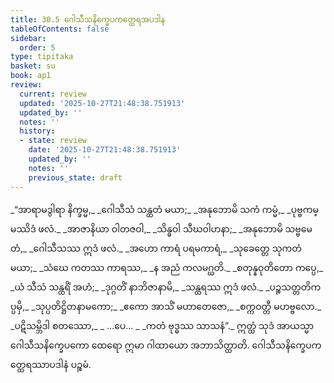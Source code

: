 ```yaml
---
title: 30.5 ဂေါသီသနိက္ခေပကတ္ထေရအပဒါန
tableOfContents: false
sidebar:
  order: 5
type: tipitaka
basket: su
book: ap1
review:
  current: review
  updated: '2025-10-27T21:48:38.751913'
  updated_by: ''
  notes: ''
  history:
  - state: review
    date: '2025-10-27T21:48:38.751913'
    updated_by: ''
    notes: ''
    previous_state: draft
---
```



<ReviewStatus review={frontmatter.review} showDetails={true} />

<HypothesisAnnotation frontmatter={frontmatter} />

<DynamicBreadcrumb />

<Division number="21" book="ap1" e="ch" v="20" p="278">

<Paragraph number="3386" type="verses" book="ap1">
_“အာရာမဒွါရာ နိက္ခမ္မ,_  
_ဂေါသီသံ သန္ထတံ မယာ;_  
_အနုဘောမိ သကံ ကမ္မံ,_  
_ပုဗ္ဗကမ္မဿိဒံ ဖလံ._  

</Paragraph>

</Division>
<Division number="22" book="ap1" e="ch" v="20" p="278">

<Paragraph number="3387" type="verses" book="ap1">
_အာဇာနိယာ ဝါတဇဝါ,_  
_သိန္ဓဝါ သီဃဝါဟနာ;_  
_အနုဘောမိ သဗ္ဗမေတံ,_  
_ဂေါသီသဿ ဣဒံ ဖလံ._  

</Paragraph>

</Division>
<Division number="23" book="ap1" e="ch" v="20" p="278">

<Paragraph number="3388" type="verses" book="ap1">
_အဟော ကာရံ ပရမကာရံ,_  
_သုခေတ္တေ သုကတံ မယာ;_  
_သံဃေ ကတဿ ကာရဿ,_  
_န အညံ ကလမဂ္ဃတိ._  

</Paragraph>

</Division>
<Division number="24" book="ap1" e="ch" v="20" p="278">

<Paragraph number="3389" type="verses" book="ap1">
_စတုန္နဝုတိတော ကပ္ပေ,_  
_ယံ သီသံ သန္ထရိံ အဟံ;_  
_ဒုဂ္ဂတိံ နာဘိဇာနာမိ,_  
_သန္ထရဿ ဣဒံ ဖလံ._  

</Paragraph>

</Division>
<Division number="25" book="ap1" e="ch" v="20" p="278">

<Paragraph number="3390" type="verses" book="ap1">
_ပဉ္စသတ္တတိကပ္ပမှိ,_  
_သုပ္ပတိဋ္ဌိတနာမကော;_  
_ဧကော အာသိံ မဟာတေဇော,_  
_စက္ကဝတ္တီ မဟဗ္ဗလော._  

</Paragraph>

</Division>
<Division number="26" book="ap1" e="ch" v="20" p="278">

<Paragraph number="3391" type="verses" book="ap1">
_ပဋိသမ္ဘိဒါ စတဿော,_  
_ …ပေ… _  
_ကတံ ဗုဒ္ဓဿ သာသနံ”._  

</Paragraph>

<Paragraph number="3392" book="ap1">
ဣတ္ထံ သုဒံ အာယသ္မာ ဂေါသီသနိက္ခေပကော ထေရော ဣမာ ဂါထာယော အဘာသိတ္ထာတိ.

</Paragraph>
</Division>

<Paragraph number="3393" type="center" book="ap1">
ဂေါသီသနိက္ခေပကတ္ထေရဿာပဒါနံ ပဉ္စမံ.
</Paragraph>